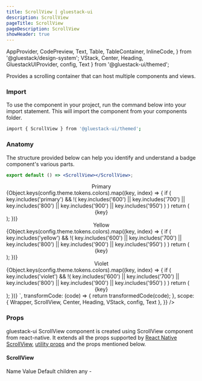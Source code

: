 ```yaml
---
title: ScrollView | gluestack-ui
description: ScrollView
pageTitle: ScrollView
pageDescription: ScrollView
showHeader: true
---
```


  AppProvider,
  CodePreview,
  Text,
  Table,
  TableContainer,
  InlineCode,
} from '@gluestack/design-system';
  VStack,
  Center,
  Heading,
  GluestackUIProvider,
  config,
  Text
} from '@gluestack-ui/themed';

<Meta title="React Native Components/ScrollView" />

Provides a scrolling container that can host multiple components and views.

### Import

To use the component in your project, run the command below into your import statement. This will import the component from your components folder.

```bash
import { ScrollView } from '@gluestack-ui/themed';
```

### Anatomy

The structure provided below can help you identify and understand a badge component's various parts.

```jsx
export default () => <ScrollView></ScrollView>;
```

<AppProvider>
  <CodePreview
    showComponentRenderer={true}
    showArgsController={false}
    metaData={{
      code: `
      <>
        <ScrollView h="$80" w="$80">
        <Center mt="$3" mb="$4">
          <Heading fontSize="xl">Primary</Heading>
        </Center>
        <VStack flex={1}>
          {Object.keys(config.theme.tokens.colors).map((key, index) => {
            if (
              key.includes('primary') &&
              !(
                key.includes('600') ||
                key.includes('700') ||
                key.includes('800') ||
                key.includes('900') ||
                key.includes('950')
              )
            )
              return (
                <Center py="$4" bg={config.theme.tokens.colors[key]}>
                  <Text>{key}</Text>
                </Center>
              );
          })}
        </VStack>
        <Center mt="$10" mb="$4">
          <Heading fontSize="$xl">Yellow</Heading>
        </Center>
        <VStack flex="1">
          {Object.keys(config.theme.tokens.colors).map((key, index) => {
            if (
              key.includes('yellow') &&
              !(
                key.includes('600') ||
                key.includes('700') ||
                key.includes('800') ||
                key.includes('900') ||
                key.includes('950')
              )
            )
              return (
                <Center py="$4" bg={config.theme.tokens.colors[key]}>
                   <Text>{key}</Text>
                </Center>
              );
          })}
        </VStack>
        <Center mt="$10" mb="$4">
          <Heading fontSize="$xl">Violet</Heading>
        </Center>
        <VStack flex="1">
          {Object.keys(config.theme.tokens.colors).map((key, index) => {
            if (
              key.includes('violet') &&
              !(
                key.includes('600') ||
                key.includes('700') ||
                key.includes('800') ||
                key.includes('900') ||
                key.includes('950')
              )
            )
              return (
                <Center py="$4" bg={config.theme.tokens.colors[key]}>
                   <Text>{key}</Text>
                </Center>
              );
          })}
        </VStack>
      </ScrollView>
</>
`,
      transformCode: (code) => {
        return transformedCode(code);
      },
      scope: {
        Wrapper,
        ScrollView,
        Center,
        Heading,
        VStack,
        config,
        Text
      },
    }}
  />
</AppProvider>

### Props

gluestack-ui ScrollView component is created using ScrollView component from react-native. It extends all the props supported by [React Native ScrollView](https://reactnative.dev/docs/scrollview#props), [utility props](https://ui.gluestack.io/docs/styling/utility-and-sx-props) and the props mentioned below.

#### ScrollView

<AppProvider>
  <TableContainer>
    <Table>
      <Table.THead>
        <Table.TR>
          <Table.TH>
            <Table.TText>Name</Table.TText>
          </Table.TH>
          <Table.TH>
            <Table.TText>Value</Table.TText>
          </Table.TH>
          <Table.TH>
            <Table.TText>Default</Table.TText>
          </Table.TH>
        </Table.TR>
      </Table.THead>
      <Table.TBody>
        <Table.TR>
          <Table.TD>
            <Table.TText>
              <InlineCode>children</InlineCode>
            </Table.TText>
          </Table.TD>
          <Table.TD>
            <Table.TText>any</Table.TText>
          </Table.TD>
          <Table.TD>
            <Table.TText>-</Table.TText>
          </Table.TD>
        </Table.TR>
      </Table.TBody>
    </Table>
  </TableContainer>
</AppProvider>
